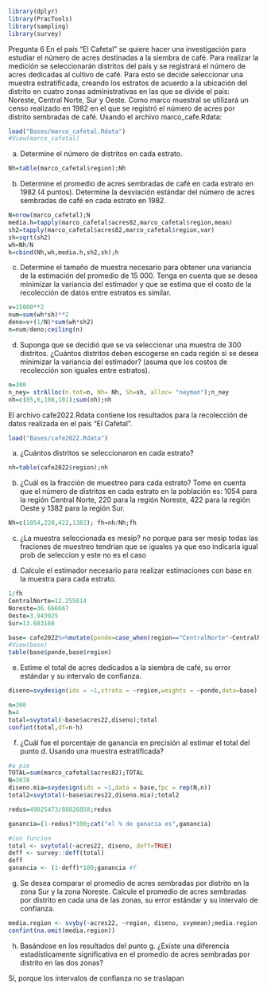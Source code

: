 ```r
library(dplyr)
library(PracTools)
library(sampling)
library(survey)
```

Pregunta 6
En el país “El Cafetal” se quiere hacer una investigación para estudiar el número de acres destinadas a la
siembra de café. Para realizar la medición se seleccionarán distritos del país y se registrará el número de
acres dedicadas al cultivo de café. Para esto se decide seleccionar una muestra estratificada, creando los
estratos de acuerdo a la ubicación del distrito en cuatro zonas administrativas en las que se divide el país:
Noreste, Central Norte, Sur y Oeste.
Como marco muestral se utilizará un censo realizado en 1982 en el que se registró el número de acres por
distrito sembradas de café. Usando el archivo marco_cafe.Rdata:
```r
load("Bases/marco_cafetal.Rdata")
#View(marco_cafetal)
```
a. Determine el número de distritos en cada estrato.
```r
Nh=table(marco_cafetal$region);Nh
```

b. Determine el promedio de acres sembradas de café en cada estrato en 1982 (4 puntos). Determine la
desviación estándar del número de acres sembradas de café en cada estrato en 1982.
```r
N=nrow(marco_cafetal);N
media.h=tapply(marco_cafetal$acres82,marco_cafetal$region,mean)
sh2=tapply(marco_cafetal$acres82,marco_cafetal$region,var)
sh=sqrt(sh2)
wh=Nh/N
h=cbind(Nh,wh,media.h,sh2,sh);h
```

c. Determine el tamaño de muestra necesario para obtener una variancia de la estimación del promedio
de 15 000. Tenga en cuenta que se desea minimizar la variancia del estimador y que se estima que el
costo de la recolección de datos entre estratos es similar.
```r
v=15000**2
num=sum(wh*sh)**2
deno=v+(1/N)*sum(wh*sh2)
n=num/deno;ceiling(n)
```

d. Suponga que se decidió que se va seleccionar una muestra de 300 distritos. ¿Cuántos distritos deben
escogerse en cada región si se desea minimizar la variancia del estimador? (asuma que los costos de
recolección son iguales entre estratos).
```r
n=300
n_ney= strAlloc(n.tot=n, Nh= Nh, Sh=sh, alloc= "neyman");n_ney
nh=c(85,6,108,101);sum(nh);nh

```
El archivo cafe2022.Rdata contiene los resultados para la recolección de datos realizada en el país “El Cafetal”.
```r
load("Bases/cafe2022.Rdata")
```

a. ¿Cuántos distritos se seleccionaron en cada estrato?
```r
nh=table(cafe2022$region);nh
```

b. ¿Cuál es la fracción de muestreo para cada estrato? Tome en cuenta que el número de distritos en cada
estrato en la población es: 1054 para la región Central Norte, 220 para la región Noreste, 422 para la
región Oeste y 1382 para la región Sur.

```r
Nh=c(1054,220,422,1382); fh=nh/Nh;fh
```

c. ¿La muestra seleccionada es mesip?
no porque para ser mesip todas las fraciones de muestreo tendrian que se iguales ya que eso indicaria igual prob de seleccion y este no es el caso

d. Calcule el estimador necesario para realizar estimaciones con base en la muestra para cada estrato.
```r
1/fh
CentralNorte=12.255814
Noreste=36.666667
Oeste=3.943925
Sur=13.683168

base= cafe2022%>%mutate(ponde=case_when(region=="CentralNorte"~CentralNorte,region=="Noreste"~Noreste,region=="Oeste"~Oeste,TRUE~Sur))
#View(base)
table(base$ponde,base$region)

```

e. Estime el total de acres dedicados a la siembra de café, su error estándar y su intervalo de confianza.
```r
diseno=svydesign(ids = ~1,strata = ~region,weights = ~ponde,data=base)
```

```r
n=300
h=4
total=svytotal(~base$acres22,diseno);total
confint(total,df=n-h)

```

f. ¿Cuál fue el porcentaje de ganancia en precisión al estimar el total del punto d. Usando una muestra
estratificada?

```r
#a pie
TOTAL=sum(marco_cafetal$acres82);TOTAL
N=3078
diseno.mia=svydesign(ids = ~1,data = base,fpc = rep(N,n))
total2=svytotal(~base$acres22,diseno.mia);total2

redus=49025473/88826858;redus

ganancia=(1-redus)*100;cat("el % de ganacia es",ganancia)
```
```r
#con funcion
total <- svytotal(~acres22, diseno, deff=TRUE)
deff <- survey::deff(total)
deff
ganancia <- (1-deff)*100;ganancia #f

```

g. Se desea comparar el promedio de acres sembradas por distrito en la zona Sur y la zona Noreste.
Calcule el promedio de acres sembradas por distrito en cada una de las zonas, su error estándar y su
intervalo de confianza.
```r
media.region <- svyby(~acres22, ~region, diseno, svymean);media.region
confint(na.omit(media.region))
```

h. Basándose en los resultados del punto g. ¿Existe una diferencia estadísticamente significativa en el
promedio de acres sembradas por distrito en las dos zonas?


Sí, porque los intervalos de confianza no se traslapan
